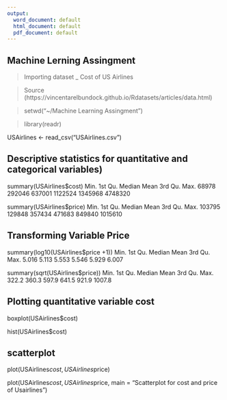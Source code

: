---
output:
  word_document: default
  html_document: default
  pdf_document: default
---

## Machine Lerning Assingment

> Importing dataset _ Cost of US Airlines

> Source (https://vincentarelbundock.github.io/Rdatasets/articles/data.html) 

> setwd("~/Machine Learning Assingment")

> library(readr)

USAirlines <- read_csv("USAirlines.csv")

## Descriptive statistics for quantitative and categorical variables)

 summary(USAirlines$cost)
Min. 1st Qu.  Median    Mean 3rd Qu.    Max. 
68978  292046  637001 1122524 1345968 4748320 

 summary(USAirlines$price)
Min. 1st Qu.  Median    Mean 3rd Qu.    Max. 
103795  129848  357434  471683  849840 1015610 


## Transforming Variable Price

summary(log10(USAirlines$price +1))
Min. 1st Qu.  Median    Mean 3rd Qu.    Max. 
5.016   5.113   5.553   5.546   5.929   6.007 

 summary(sqrt(USAirlines$price))
Min. 1st Qu.  Median    Mean 3rd Qu.    Max. 
322.2   360.3   597.9   641.5   921.9  1007.8 

## Plotting quantitative variable cost

boxplot(USAirlines$cost)

hist(USAirlines$cost)

## scatterplot

plot(USAirlines$cost, USAirlines$price) 

plot(USAirlines$cost, USAirlines$price, main = "Scatterplot for cost and price of Usairlines")





